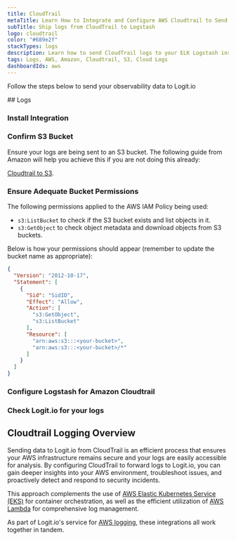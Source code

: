 ```yaml
---
title: CloudTrail
metaTitle: Learn How to Integrate and Configure AWS Cloudtrail to Send Logs
subTitle: Ship logs from CloudTrail to Logstash
logo: cloudtrail
color: "#689e2f"
stackTypes: logs
description: Learn how to send CloudTrail logs to your ELK Logstash instance with our configuration guide. Simplify sending logs with Logit.io's source configurations.
tags: Logs, AWS, Amazon, Cloudtrail, S3, Cloud Logs
dashboardIds: aws
---
```


Follow the steps below to send your observability data to Logit.io

<Steps>
  ## Logs

  ### Install Integration

  <InstallIntegration/>
  
  ### Confirm S3 Bucket

  Ensure your logs are being sent to an S3 bucket. The following guide from 
  Amazon will help you achieve this if you are not doing this already:
        
  [Cloudtrail to S3](https://docs.aws.amazon.com/awscloudtrail/latest/userguide/cloudtrail-create-and-update-a-trail.htm).

  ### Ensure Adequate Bucket Permissions

  The following permissions applied to the AWS IAM Policy being used:
        
  - `s3:ListBucket` to check if the S3 bucket exists and list objects in it.
  - `s3:GetObject` to check object metadata and download objects from S3 buckets.
  
  Below is how your permissions should appear (remember to update the bucket name as appropriate):

  ```json copy showLineNumbers
  {
    "Version": "2012-10-17",
    "Statement": [
      {
        "Sid": "SidID",
        "Effect": "Allow",
        "Action": [
          "s3:GetObject",
          "s3:ListBucket"
        ],
        "Resource": [
          "arn:aws:s3:::<your-bucket>",
          "arn:aws:s3:::<your-bucket>/*"
        ]
      }
    ]
  }
  ```

  ### Configure Logstash for Amazon Cloudtrail

  <AddS3Input type="aws_cloudtrail" stackType="logs" utmMedium="logs" utmCampaign="awscloudtrail" input="s3" buttonText="AWS" />

  ### Check Logit.io for your logs

  <LaunchStack source="cloudtrail" utmMedium="aws" utmCampaign="cloudtrail" />
</Steps>

## Cloudtrail Logging Overview

Sending data to Logit.io from CloudTrail is an efficient process that ensures your AWS infrastructure 
remains secure and your logs are easily accessible for analysis. By configuring CloudTrail to forward 
logs to Logit.io, you can gain deeper insights into your AWS environment, troubleshoot issues, and 
proactively detect and respond to security incidents. 

This approach complements the use of [AWS Elastic Kubernetes Service (EKS)](/integrations/aws-eks-metrics/#metrics) 
for container orchestration, as well as the efficient utilization of 
[AWS Lambda](/integrations/aws-cloudwatch-lambda) for comprehensive log management. 

As part of Logit.io's service for [AWS logging](https://logit.io/solutions/aws-logging/), these integrations all work together in tandem.